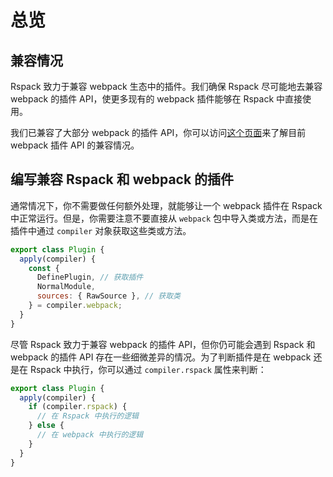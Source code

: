 # 总览

## 兼容情况

Rspack 致力于兼容 webpack 生态中的插件。我们确保 Rspack 尽可能地去兼容 webpack 的插件 API，使更多现有的 webpack 插件能够在 Rspack 中直接使用。

我们已兼容了大部分 webpack 的插件 API，你可以访问[这个页面](https://github.com/orgs/web-infra-dev/projects/9)来了解目前 webpack 插件 API 的兼容情况。

## 编写兼容 Rspack 和 webpack 的插件

通常情况下，你不需要做任何额外处理，就能够让一个 webpack 插件在 Rspack 中正常运行。但是，你需要注意不要直接从 `webpack` 包中导入类或方法，而是在插件中通过 `compiler` 对象获取这些类或方法。

```js
export class Plugin {
  apply(compiler) {
    const {
      DefinePlugin, // 获取插件
      NormalModule,
      sources: { RawSource }, // 获取类
    } = compiler.webpack;
  }
}
```

尽管 Rspack 致力于兼容 webpack 的插件 API，但你仍可能会遇到 Rspack 和 webpack 的插件 API 存在一些细微差异的情况。为了判断插件是在 webpack 还是在 Rspack 中执行，你可以通过 `compiler.rspack` 属性来判断：

```js
export class Plugin {
  apply(compiler) {
    if (compiler.rspack) {
      // 在 Rspack 中执行的逻辑
    } else {
      // 在 webpack 中执行的逻辑
    }
  }
}
```
